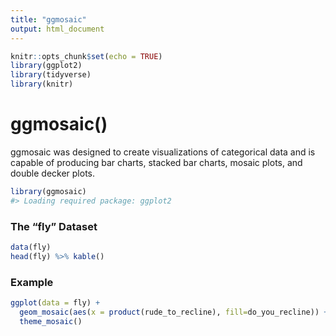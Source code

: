 ```yaml
---
title: "ggmosaic"
output: html_document
---
```


```r
knitr::opts_chunk$set(echo = TRUE)
library(ggplot2)
library(tidyverse)
library(knitr)
```

ggmosaic()
======================
ggmosaic was designed to create visualizations of categorical data and is capable of producing bar charts, stacked bar charts, mosaic plots, and double decker plots.



```r

library(ggmosaic)
#> Loading required package: ggplot2
```
### The "fly" Dataset

```r
data(fly)
head(fly) %>% kable()
```

### Example

```r
ggplot(data = fly) +
  geom_mosaic(aes(x = product(rude_to_recline), fill=do_you_recline)) +
  theme_mosaic()

```